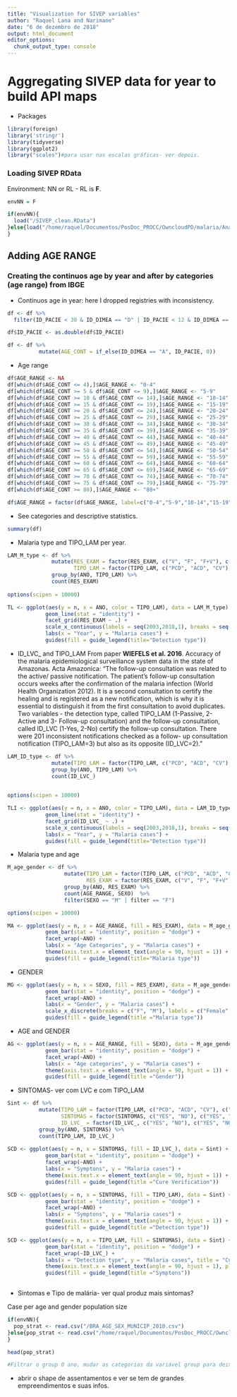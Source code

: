```yaml
---
title: "Visualization for SIVEP variables"
author: "Raquel Lana and Narimane"
date: "6 de dezembro de 2018"
output: html_document
editor_options: 
  chunk_output_type: console
---
```


# Aggregating SIVEP data for year to build API maps

- Packages
```r
library(foreign)
library('stringr')
library(tidyverse)
library(ggplot2)
library("scales")#para usar nas escalas gráficas- ver depois.

```

### Loading SIVEP RData
Environment: NN or RL - RL is **F**.
```r
envNN = F

if(envNN){
  load("/SIVEP_clean.RData")
}else{load("/home/raquel/Documentos/PosDoc_PROCC/OwncloudPD/malaria/AnalisesRaquel/Pasteur/SIVEP_clean.RData")
}

```


## Adding AGE RANGE

### Creating the continuos age by year and after by categories (age range) from IBGE
- Continuos age in year: here I dropped registries with inconsistency.
```r
df <- df %>% 
  filter(ID_PACIE < 30 & ID_DIMEA == "D" | ID_PACIE < 12 & ID_DIMEA == "M" | ID_PACIE <= 100 & ID_DIMEA == "A")

df$ID_PACIE <- as.double(df$ID_PACIE) 

df <- df %>% 
          mutate(AGE_CONT = if_else(ID_DIMEA == "A", ID_PACIE, 0))
```

- Age range
```r
df$AGE_RANGE <- NA 
df[which(df$AGE_CONT <= 4),]$AGE_RANGE <- "0-4"
df[which(df$AGE_CONT >= 5 & df$AGE_CONT <= 9),]$AGE_RANGE <- "5-9"
df[which(df$AGE_CONT >= 10 & df$AGE_CONT <= 14),]$AGE_RANGE <- "10-14"
df[which(df$AGE_CONT >= 15 & df$AGE_CONT <= 19),]$AGE_RANGE <- "15-19"
df[which(df$AGE_CONT >= 20 & df$AGE_CONT <= 24),]$AGE_RANGE <- "20-24"
df[which(df$AGE_CONT >= 25 & df$AGE_CONT <= 29),]$AGE_RANGE <- "25-29"
df[which(df$AGE_CONT >= 30 & df$AGE_CONT <= 34),]$AGE_RANGE <- "30-34"
df[which(df$AGE_CONT >= 35 & df$AGE_CONT <= 39),]$AGE_RANGE <- "35-39"
df[which(df$AGE_CONT >= 40 & df$AGE_CONT <= 44),]$AGE_RANGE <- "40-44"
df[which(df$AGE_CONT >= 45 & df$AGE_CONT <= 49),]$AGE_RANGE <- "45-49"
df[which(df$AGE_CONT >= 50 & df$AGE_CONT <= 54),]$AGE_RANGE <- "50-54"
df[which(df$AGE_CONT >= 55 & df$AGE_CONT <= 59),]$AGE_RANGE <- "55-59"
df[which(df$AGE_CONT >= 60 & df$AGE_CONT <= 64),]$AGE_RANGE <- "60-64"
df[which(df$AGE_CONT >= 65 & df$AGE_CONT <= 69),]$AGE_RANGE <- "65-69"
df[which(df$AGE_CONT >= 70 & df$AGE_CONT <= 74),]$AGE_RANGE <- "70-74"
df[which(df$AGE_CONT >= 75 & df$AGE_CONT <= 79),]$AGE_RANGE <- "75-79"
df[which(df$AGE_CONT >= 80),]$AGE_RANGE <- "80+"

df$AGE_RANGE = factor(df$AGE_RANGE, label=c("0-4","5-9","10-14","15-19","20-24","25-29","30-34","35-39","40-44","45-49","50-54","55-59","60-64","65-69","70-74","75-79","80+"), levels= c("0-4","5-9","10-14","15-19","20-24","25-29","30-34","35-39","40-44","45-49","50-54","55-59","60-64","65-69","70-74","75-79","80+"))

```

- See categories and descriptive statistics.
```r
summary(df)

```


- Malaria type and TIPO_LAM per year.
```r
LAM_M_type <- df %>%
              mutate(RES_EXAM = factor(RES_EXAM, c("V", "F", "F+V"), c("Vivax", "Falciparum", "V+F")),
                     TIPO_LAM = factor(TIPO_LAM, c("PCD", "ACD", "CV"), c("PCD", "ACD", "CV"))) %>%
              group_by(ANO, TIPO_LAM) %>%
              count(RES_EXAM)  
              
options(scipen = 10000)

TL <- ggplot(aes(y = n, x = ANO, color = TIPO_LAM), data = LAM_M_type) +
            geom_line(stat = "identity") +
            facet_grid(RES_EXAM ~ .) +
            scale_x_continuous(labels = seq(2003,2018,1), breaks = seq(2003,2018,1)) +
            labs(x = "Year", y = "Malaria cases") +
            guides(fill = guide_legend(title="Detection type"))

```


- ID_LVC_ and TIPO_LAM
From paper **WIEFELS et al. 2016**. Accuracy of the malaria epidemiological surveillance system data in the state of Amazonas. Acta Amazonica:
"The follow-up consultation was related to the active/ passive notification. The patient’s follow-up consultation occurs weeks after the confirmation of the malaria infection (World Health Organization 2012). It is a second consultation to certify the healing and is registered as a new notification, which is why it is essential to distinguish it from the first consultation to avoid duplicates. Two variables - the detection type, called TIPO_LAM (1-Passive, 2-Active and 3- Follow-up consultation) and the follow-up consultation, called ID_LVC (1-Yes, 2-No) certify the follow-up consultation. There were 201 inconsistent notifications checked as a follow- up consultation notification (TIPO_LAM=3) but also as its opposite (ID_LVC=2)."
```r
LAM_ID_type <- df %>%
              mutate(TIPO_LAM = factor(TIPO_LAM, c("PCD", "ACD", "CV"), c("PCD", "ACD", "CV"))) %>%
              group_by(ANO, TIPO_LAM) %>%
              count(ID_LVC_)  
              

options(scipen = 10000)

TLI <- ggplot(aes(y = n, x = ANO, color = TIPO_LAM), data = LAM_ID_type) +
            geom_line(stat = "identity") +
            facet_grid(ID_LVC_ ~ .) +
            scale_x_continuous(labels = seq(2003,2018,1), breaks = seq(2003,2018,1)) +
            labs(x = "Year", y = "Malaria cases") +
            guides(fill = guide_legend(title="Detection type"))

```

- Malaria type and age
```r
M_age_gender <- df %>%
                  mutate(TIPO_LAM = factor(TIPO_LAM, c("PCD", "ACD", "CV"), c("PCD", "ACD", "CV")),
                         RES_EXAM = factor(RES_EXAM, c("V", "F", "F+V"), c("Vivax", "Falciparum", "V+F"))) %>%
                  group_by(ANO, RES_EXAM) %>%
                  count(AGE_RANGE, SEXO)  %>%
                  filter(SEXO == "M" | filter == "F")

options(scipen = 10000)

MA <- ggplot(aes(y = n, x = AGE_RANGE, fill = RES_EXAM), data = M_age_gender) +
            geom_bar(stat = "identity", position = "dodge") +
            facet_wrap(~ANO) +
            labs(x = "Age Categories", y = "Malaria cases") +
            theme(axis.text.x = element_text(angle = 90, hjust = 1)) +
            guides(fill = guide_legend(title="Malaria type")) 

```

- GENDER
```r
MG <- ggplot(aes(y = n, x = SEXO, fill = RES_EXAM), data = M_age_gender[which(M_age_gender$SEXO == "F" | M_age_gender$SEXO == "M"),]) +
            geom_bar(stat = "identity", position = "dodge") +
            facet_wrap(~ANO) +
            labs(x = "Gender", y = "Malaria cases") +
            scale_x_discrete(breaks = c("F", "M"), labels = c("Female", "Male")) +
            guides(fill = guide_legend(title ="Malaria type")) 

```

- AGE and GENDER
```r
AG <- ggplot(aes(y = n, x = AGE_RANGE, fill = SEXO), data = M_age_gender[which(M_age_gender$SEXO == "F" | M_age_gender$SEXO == "M"),]) +
            geom_bar(stat = "identity", position = "dodge") +
            facet_wrap(~ANO) +
            labs(x = "Age categories", y = "Malaria cases") +
            theme(axis.text.x = element_text(angle = 90, hjust = 1)) +
            guides(fill = guide_legend(title ="Gender")) 

```


- SINTOMAS- ver com LVC e com TIPO_LAM
```r
Sint <- df %>%
          mutate(TIPO_LAM = factor(TIPO_LAM, c("PCD", "ACD", "CV"), c("PCD", "ACD", "CV")),
                 SINTOMAS = factor(SINTOMAS, c("YES", "NO"), c("YES", "NO")),
                 ID_LVC_ = factor(ID_LVC_, c("YES", "NO"), c("YES", "NO"))) %>%
          group_by(ANO, SINTOMAS) %>%
          count(TIPO_LAM, ID_LVC_)
  
SCD <- ggplot(aes(y = n, x = SINTOMAS, fill = ID_LVC_), data = Sint) +
            geom_bar(stat = "identity", position = "dodge") +
            facet_wrap(~ANO) +
            labs(x = "Symptons", y = "Malaria cases") +
            theme(axis.text.x = element_text(angle = 90, hjust = 1)) +
            guides(fill = guide_legend(title ="Cure Verification")) 

SCD <- ggplot(aes(y = n, x = SINTOMAS, fill = TIPO_LAM), data = Sint) +
            geom_bar(stat = "identity", position = "dodge") +
            facet_wrap(~ANO) +
            labs(x = "Symptons", y = "Malaria cases") +
            theme(axis.text.x = element_text(angle = 90, hjust = 1)) +
            guides(fill = guide_legend(title ="Detection type")) 

SCD <- ggplot(aes(y = n, x = TIPO_LAM, fill = SINTOMAS), data = Sint) +
            geom_bar(stat = "identity", position = "dodge") +
            facet_wrap(~ID_LVC_) +
            labs(x = "Detection type", y = "Malaria cases", title = "Cure verification") +
            theme(axis.text.x = element_text(angle = 90, hjust = 1), plot.title = element_text(hjust = 0.5, size = 3)) +
            guides(fill = guide_legend(title ="Symptons"))
            


```

- Sintomas e Tipo de malária- ver qual produz mais sintomas?


Case per age and gender population size
```r
if(envNN){
  pop_strat <- read.csv("/BRA_AGE_SEX_MUNICIP_2010.csv")
}else{pop_strat <- read.csv("/home/raquel/Documentos/PosDoc_PROCC/OwncloudPD/malaria/AnalisesRaquel/Pasteur/Malaria_Mapping_TimeSeries_Data/BRA_AGE_SEX_MUNICIP_2010.csv", stringsAsFactors = F)
}

head(pop_strat)

#Filtrar o group 0 ano, mudar as categorias da variável group para deixar igual do SIVEP, mudar o nome da variaǘel tb. Cortar BR, UF e deixar só município. E ver se o código de município bate com do SIVEP.

```


- abrir o shape de assentamentos e ver se tem de grandes empreendimentos e suas infos.
